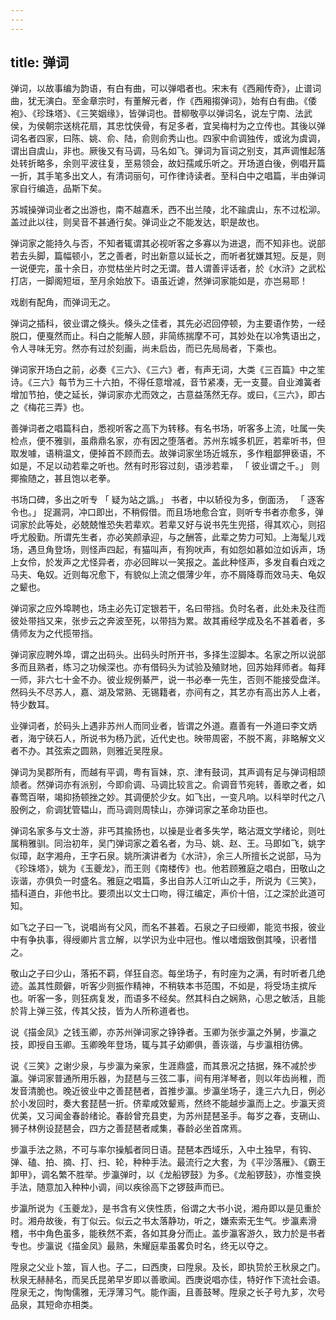 ```yaml
---
---
---
```

title: 弹词
---



弹词，以故事编为韵语，有白有曲，可以弹唱者也。宋末有《西厢传奇》，止谱词曲，犹无演白。至金章宗时，有董解元者，作《西厢搊弹词》，始有白有曲。《倭袍》、《珍珠塔》、《三笑姻缘》，皆弹词也。昔柳敬亭以弹词名，说左宁南、法武侯，为侯朝宗送桃花扇，其忠忱侠骨，有足多者，宜吴梅村为之立传也。其後以弹词名者四家，曰陈、姚、俞、陆，俞则俞秀山也。四家中俞调独传，或讹为虞调，谓出自虞山，非也。厥後又有马调，马名如飞。弹词为盲词之别支，其声调惟起落处转折略多，余则平波往复，至易领会，故妇孺咸乐听之。开场道白後，例唱开篇一折，其手笔多出文人，有清词丽句，可作律诗读者。至科白中之唱篇，半由弹词家自行编造，品斯下矣。

苏城操弹词业者之出游也，南不越嘉禾，西不出兰陵，北不踰虞山，东不过松泖。盖过此以往，则吴音不甚通行矣。弹词业之不能发达，职是故也。

弹词家之能持久与否，不知者辄谓其必视听客之多寡以为进退，而不知非也。说部若去头脚，篇幅顿小，艺之善者，时出新意以延长之，而听者犹嫌其短。反是，则一说便完，虽十余日，亦觉枯坐片时之无谓。昔人谓善评话者，於《水浒》之武松打店，一脚阁短垣，至月余始放下。语虽近谑，然弹词家能如是，亦岂易耶！

戏剧有配角，而弹词无之。

弹词之插科，彼业谓之倏头。倏头之佳者，其先必迟回停顿，为主要语作势，一经脱口，便戛然而止。科白之能解人颐，非简练揣摩不可，其妙处在以冷隽语出之，令人寻味无穷。然亦有过於刻画，尚未启齿，而已先局局者，下乘也。

弹词家开场白之前，必奏《三六》、《三六》者，有声无词，大类《三百篇》中之笙诗。《三六》每节为三十六拍，不得任意增减，音节紧凑，无一支蔓。自业滩簧者增加节拍，使之延长，弹词家亦尤而效之，古意益荡然无存。或曰，《三六》，即古之《梅花三弄》也。

善弹词者之唱篇科白，悉视听客之高下为转移。有名书场，听客多上流，吐属一失检点，便不雅驯，虽鼎鼎名家，亦有因之堕落者。苏州东城多机匠，若辈听书，但取发噱，语稍温文，便掉首不顾而去。故弹词家坐场近城东，多作粗鄙狎亵语，不如是，不足以动若辈之听也。然有时形容过刻，语涉若辈， 「 彼业谓之千。」 则揶揄随之，甚且饱以老拳。

书场口碑，多出之听专 「 疑为站之譌。」 书者，中以轿役为多，倒面汤， 「 逐客令也。」 捉漏洞，冲口即出，不稍假借。而且场地愈合宜，则听专书者亦愈多，弹词家於此等处，必兢兢惟恐失若辈欢。若辈又好与说书先生兜搭，得其欢心，则招呼尤殷勤。所谓先生者，亦必笑颜承迎，与之酬答，此辈之势力可知。上海髦儿戏场，遇旦角登场，则怪声四起，有猫叫声，有狗吠声，有如怨如慕如泣如诉声，场上女伶，於发声之尤怪异者，亦必回眸以一笑报之。盖此种怪声，多发自看白戏之马夫、龟奴。近则每况愈下，有貌似上流之儇薄少年，亦不屑降尊而效马夫、龟奴之颦也。

弹词家之应外埠聘也，场主必先订定银若干，名曰带挡。负时名者，此处未及往而彼处带挡又来，张步云之奔波至死，以带挡为累。故其甫经学成及名不甚着者，多倩师友为之代揽带挡。

弹词家应聘外埠，谓之出码头。出码头时所开书，多择生涩脚本。名家之所以说部多而且熟者，练习之功候深也。亦有借码头为试验及殖财地，回苏始拜师者。每拜一师，非六七十金不办。彼业规例綦严，说一书必奉一先生，否则不能接受盘洋。然码头不尽苏人，嘉、湖及常熟、无锡籍者，亦间有之，其艺亦有高出苏人上者，特少数耳。

业弹词者，於码头上遇非苏州人而同业者，皆谓之外道。嘉善有一外道曰李文炳者，海宁硖石人，所说书为杨乃武，近代史也。映带周密，不脱不离，非略解文义者不办。其弦索之圆熟，则雅近吴陞泉。

弹词为吴郡所有，而越有平调，粤有盲妹，京、津有鼓词，其声调有足与弹词相颉颃者。然弹词亦有派别，今即俞调、马调比较言之。俞调音节宛转，善歌之者，如春莺百啭，竭抑扬顿挫之妙。其调便於少女。如飞出，一变凡响。以科举时代之八股例之，俞调犹管韫山，而马调则周犊山，亦弹词家之革命功臣也。

弹词名家多与文士游，非丐其揄扬也，以操是业者多失学，略沾溉文学绪论，则吐属稍雅驯。同治初年，吴门弹词家之着名者，为马、姚、赵、王。马即如飞，姚字似璋，赵字湘舟，王字石泉。姚所演讲者为《水浒》，余三人所擅长之说部，马为《珍珠塔》，姚为《玉夔龙》，而王则《南楼传》也。他若顾雅庭之唱白，田敬山之诙谐，亦俱负一时盛名。雅庭之唱篇，多出自苏人江听山之手，所说为《三笑》，插科道白，非他书比。要须出以文士口吻，得江编定，声价十倍，江之深於此道可知。

如飞之子曰一飞，说唱尚有父风，而名不甚着。石泉之子曰绶卿，能览书报，彼业中有争执事，得绶卿片言立解，以学识为业中冠也。惟以嗜烟致倒其嗓，识者惜之。

敬山之子曰少山，落拓不羁，佯狂自恣。每坐场子，有时座为之满，有时听者几绝迹。盖其性颇僻，听客少则振作精神，不稍轶本书范围，不如是，将受场主摈斥也。听客一多，则狂病复发，而语多不经矣。然其科白之娴熟，心思之敏活，且能於背上弹三弦，传其父技，皆为人所称道者也。

说《描金凤》之钱玉卿，亦苏州弹词家之铮铮者。玉卿为张步瀛之外舅，步瀛之技，即授自玉卿。玉卿晚年登场，辄与其子幼卿俱，善诙谐，与步瀛相彷佛。

说《三笑》之谢少泉，与步瀛为亲家，生涯鼎盛，而其景况之拮据，殊不减於步瀛。弹词家普通所用乐器，为琵琶与三弦二事，间有用洋琴者，则以年齿尚稚，而发音清脆也。晚近彼业中之善琵琶者，首推步瀛。步瀛坐场子，逢三六九日，例必於小发回时，奏大套琵琶一折。侪辈咸效颦焉，然终不能越步瀛而上之。步瀛天资优美，又习闻金春龄绪论。春龄曾充县吏，为苏州琵琶圣手。每岁之春，支硎山、狮子林例设琵琶会，四方之善琵琶者咸集，春龄必坐首席焉。

步瀛手法之熟，不可与率尔操觚者同日语。琵琶本西域乐，入中土独早，有钩、弹、磕、拍、摘、打、扫、轮，种种手法。最流行之大套，为《平沙落雁》、《霸王卸甲》，调名繁不胜举。步瀛弹时，以《龙船锣鼓》为多。《龙船锣鼓》，亦惟变换手法，随意加入种种小调，间以疾徐高下之锣鼓声而已。

步瀛所说为《玉夔龙》，是书含有义侠性质，俗谓之大书小说，湘舟即以是见重於时。湘舟故後，有丁似云。似云之书太落静功，听之，嫌索索无生气。步瀛素滑稽，书中角色虽多，能秩然不紊，各如其身分而止。盖步瀛客游久，致力於是书者专也。步瀛说《描金凤》最熟，朱耀庭辈虽畧负时名，终无以夺之。

陞泉之父业卜筮，盲人也。子二，曰西庚，曰陞泉。及长，即执贽於王秋泉之门。秋泉无赫赫名，而吴氏昆弟早岁即以善歌闻。西庚说唱亦佳，特好作下流社会语。陞泉无之，恂恂儒雅，无浮薄习气。能作画，且善鼓琴。陞泉之长子号九芗，次号品泉，其短命亦相类。